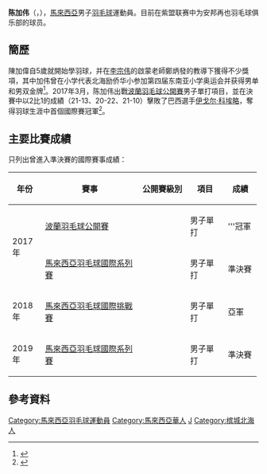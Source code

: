 {{noteTA|G1=Badminton}}
{{Infobox 羽球選手
| playername              = 陈加伟<br/>{{lang|en|Tan Jia Wei}}
| image                   = 
| size                    = 
| caption                 = 
| birth_name              = 
| date_of_birth           = {{birth_date_and_age|1998|1|20}}
| place_of_birth          = {{MAS}}[[槟城|槟城]][[北海_(槟城)|北海]]<ref name="Biography">{{cite web|url=https://bwf.tournamentsoftware.com/player-profile/1bd64ea2-a0f9-40ad-88c1-3c93b0521054/biography|title=Biography - Tan Jia Wei|work=BWF|accessdate=2021-08-13|archivedate=2019-12-15|archive-url=https://web.archive.org/web/20191215074643/https://bwf.tournamentsoftware.com/player-profile/1bd64ea2-a0f9-40ad-88c1-3c93b0521054/biography|dead-url=no}}</ref>
| height                  = 
| weight                  = 
| event                   = 男子單打
| country                 = {{MAS}}
| years_started           = 2016年1月<ref name="Biography"/>
| handedness              = 右手<ref name="Biography"/>
| coach                   = 
| highest_ranking         = 第95位（男單）
| date_of_highest_ranking = 2018年1月18日<ref name="ranking">[http://bwfcontent.tournamentsoftware.com/ranking/player.aspx?id=13134&player=318750 BWF World Ranking - Ranking of Jia Wei TAN (69159)]{{en}}</ref>
| current_ranking         = 第124位（男單）
| date_of_current_ranking = 2021年11月2日<ref>[http://bwfcontent.tournamentsoftware.com/ranking/category.aspx?id=14304&category=472 BWF World Ranking - BWF世界排名榜 (3/23/2017) - Men's singles]{{en}}</ref>
| played                  = 84勝–49負（男單）<br/>4勝–2負（男雙）
| titles                  = 
| bwf_profile             = 1BD64EA2-A0F9-40AD-88C1-3C93B0521054
| bwf_id                  = 69159
| updated                 = 2021年11月2日
}}
{{MedalTableTop}}
{{MedalSport | 男子[[羽毛球|羽毛球]]}}
{{MedalCountry | {{MAS}}}}
{{MedalBottom}}
'''陈加伟'''（{{lang|en|Tan Jia Wei}}，{{bd|1998年|1月20日||}}），[[馬來西亞|馬來西亞]]男子[[羽毛球|羽毛球]]運動員。目前在紫盟联赛中为安邦再也羽毛球俱乐部的球员。

== 簡歷 ==
陳加偉自5歲就開始學羽球，并在[[李宗伟|李宗伟]]的啟蒙老師鄭炳發的教導下獲得不少獎項，其中加伟曾在小学代表北海励侨华小参加第四届东南亚小学奥运会并获得男单和男双金牌<ref>{{cite news|url=http://www.guangming.com.my/node/105100|title=東南亞小學奧運會‧陳加偉奪羽球雙金|date=2010-11-16|publisher=[[光明日报_(马来西亚)|光明日报 (马来西亚)]]|access-date=2018-02-10|archive-url=https://web.archive.org/web/20180210121001/http://www.guangming.com.my/node/105100|archive-date=2018-02-10|dead-url=yes}}</ref>。2017年3月，陈加伟出戰[[2017年波蘭羽毛球公開賽|波蘭羽毛球公開賽]]男子單打項目，並在決賽中以2比1的成績（21-13、20-22、21-10）擊敗了巴西選手[[伊戈尔·科埃略|伊戈尔·科埃略]]，奪得羽球生涯中首個國際賽冠軍<ref>{{cite web|url=http://www.sinchew.com.my/node/1627851/|title=波兰羽球国际挑战赛‧决心与努力获回报‧陈加伟夺国际赛首冠|work=星洲網-體育|date=2017-03-27}}</ref>。

== 主要比賽成績 ==
只列出曾進入準決賽的國際賽事成績：
{| class=wikitable style="text-align:center; font-size:small;" 
!width="50"|年份
!width="180"|賽事
!width="80"|公開賽級別
!width="60"|項目
!width="50"|成績
|-
!rowspan="2"|2017年
|[[2017年波蘭羽毛球公開賽|波蘭羽毛球公開賽]]
|{{BWFIC}}
|男子單打
|bgcolor="gold"|'''冠軍
|-
|[[2017年馬來西亞羽毛球國際系列賽|馬來西亞羽毛球國際系列賽]]
|{{BWFIS}}
|男子單打
|bgcolor="#b8860b"|準決賽
|-
!rowspan="1"|2018年
|[[2018年馬來西亞羽毛球國際挑戰賽|馬來西亞羽毛球國際挑戰賽]]
|{{BWFIC}}
|男子單打
|bgcolor="silver"|亞軍
|-
!rowspan="1"|2019年
|[[2019年馬來西亞羽毛球國際系列賽|馬來西亞羽毛球國際系列賽]]
|{{BWFIS}}
|男子單打
|bgcolor="#b8860b"|準決賽
|}
{{BWF賽事級別索引}}

==參考資料==
{{Portal box|马来西亚|羽毛球}}
{{reflist|2}}

{{DEFAULTSORT:TAN Jia Wei}}
[[Category:馬來西亞羽毛球運動員|Category:馬來西亞羽毛球運動員]]
[[Category:馬來西亞華人|Category:馬來西亞華人]]
[[Category:陈姓|J]]
[[Category:槟城北海人|Category:槟城北海人]]